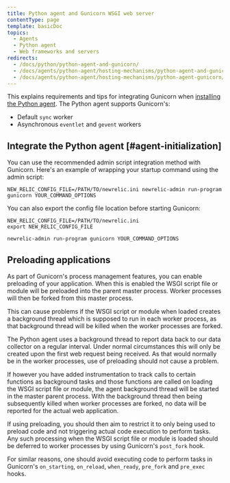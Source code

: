 ```yaml
---
title: Python agent and Gunicorn WSGI web server
contentType: page
template: basicDoc
topics:
  - Agents
  - Python agent
  - Web frameworks and servers
redirects:
  - /docs/python/python-agent-and-gunicorn/
  - /docs/agents/python-agent/hosting-mechanisms/python-agent-and-gunicorn/
  - /docs/agents/python-agent/hosting-mechanisms/python-agent-gunicorn/
---
```


This explains requirements and tips for integrating Gunicorn when [installing the Python agent](/docs/agents/python-agent/installation-configuration/python-agent-installation). The Python agent supports Gunicorn's:

* Default `sync` worker
* Asynchronous `eventlet` and `gevent` workers

## Integrate the Python agent [#agent-initialization]

You can use the recommended admin script integration method with Gunicorn. Here's an example of wrapping your startup command using the admin script:

```
NEW_RELIC_CONFIG_FILE=/PATH/TO/newrelic.ini newrelic-admin run-program gunicorn YOUR_COMMAND_OPTIONS
```

You can also export the config file location before starting Gunicorn:

```
NEW_RELIC_CONFIG_FILE=/PATH/TO/newrelic.ini
export NEW_RELIC_CONFIG_FILE

newrelic-admin run-program gunicorn YOUR_COMMAND_OPTIONS
```

## Preloading applications

As part of Gunicorn's process management features, you can enable preloading of your application. When this is enabled the WSGI script file or module will be preloaded into the parent master process. Worker processes will then be forked from this master process.

This can cause problems if the WSGI script or module when loaded creates a background thread which is supposed to run in each worker process, as that background thread will be killed when the worker processes are forked.

The Python agent uses a background thread to report data back to our data collector on a regular interval. Under normal circumstances this will only be created upon the first web request being received. As that would normally be in the worker processes, use of preloading should not cause a problem.

If however you have added instrumentation to track calls to certain functions as background tasks and those functions are called on loading the WSGI script file or module, the agent background thread will be started in the master parent process. With the background thread then being subsequently killed when worker processes are forked, no data will be reported for the actual web application.

If using preloading, you should then aim to restrict it to only being used to preload code and not triggering actual code execution to perform tasks. Any such processing when the WSGI script file or module is loaded should be deferred to worker processes by using Gunicorn's `post_fork` hook.

For similar reasons, one should avoid executing code to perform tasks in Gunicorn's `on_starting`, `on_reload`, `when_ready`, `pre_fork` and `pre_exec` hooks.
